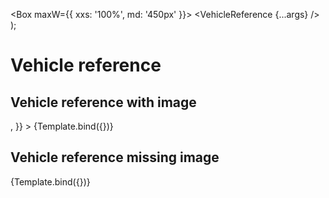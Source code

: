 


<Meta
  title="Patterns/Data display/Vehicle reference"
  component={VehicleReference}
/>

  <Box maxW={{ xxs: '100%', md: '450px' }}>
    <VehicleReference {...args} />
  </Box>
);

# Vehicle reference

## Vehicle reference with image

<Canvas>
  <Story
    name="Vehicle reference with image"
    args={{
      vehicleTitle: 'AUDI A5 Sportback 3.0 TDI quattro S-tronic (Limousine)',
      price: `CHF 23'900.–`,
      sellerName: `Auto-Center Grenchen AG 2540 Grenchen (SO)`,
      sellerAddress: `2540 Grenchen (SO)`,
      image: <img src="/dummyImage.jpeg" />,
    }}
  >
    {Template.bind({})}
  </Story>
</Canvas>

<ArgsTable story="Vehicle reference with image" />

## Vehicle reference missing image

<Canvas>
  <Story
    name="Vehicle reference missing image"
    args={{
      vehicleTitle: 'AUDI A5 Sportback 3.0 TDI quattro S-tronic (Limousine)',
      price: `CHF 23'900.–`,
      sellerName: `Auto-Center Grenchen AG 2540 Grenchen (SO)`,
      sellerAddress: `2540 Grenchen (SO)`,
    }}
  >
    {Template.bind({})}
  </Story>
</Canvas>

<ArgsTable story="Vehicle reference missing image" />

